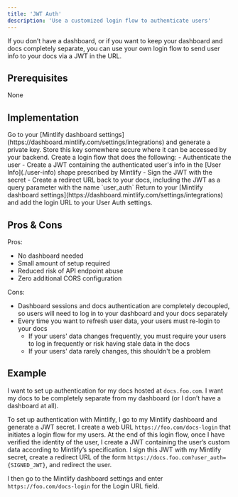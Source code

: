 ```yaml
---
title: 'JWT Auth'
description: 'Use a customized login flow to authenticate users'
---
```


If you don’t have a dashboard, or if you want to keep your dashboard and docs completely separate, you can use your own login flow to send user info to your docs via a JWT in the URL.

## Prerequisites

None

## Implementation

<Steps>
  <Step title="Generate a private key">
    Go to your [Mintlify dashboard settings](https://dashboard.mintlify.com/settings/integrations) and generate a private key. Store this key somewhere secure where it can be accessed by your backend.
  </Step>
  <Step title="Create a login flow">
    Create a login flow that does the following:
    - Authenticate the user
    - Create a JWT containing the authenticated user's info in the [User Info](./user-info) shape prescribed by Mintlify
    - Sign the JWT with the secret
    - Create a redirect URL back to your docs, including the JWT as a query parameter with the name `user_auth`
  </Step>
  <Step title="Configure your User Auth settings">
    Return to your [Mintlify dashboard settings](https://dashboard.mintlify.com/settings/integrations) and add the login URL to your User Auth settings.
  </Step>
</Steps>

## Pros & Cons

Pros:

- No dashboard needed
- Small amount of setup required
- Reduced risk of API endpoint abuse
- Zero additional CORS configuration

Cons:

- Dashboard sessions and docs authentication are completely decoupled, so users will need to log in to your dashboard and your docs separately
- Every time you want to refresh user data, your users must re-login to your docs
  - If your users' data changes frequently, you must require your users to log in frequently or risk having stale data in the docs
  - If your users' data rarely changes, this shouldn't be a problem

## Example

I want to set up authentication for my docs hosted at `docs.foo.com`. I want my docs to be completely separate from my dashboard (or I don’t have a dashboard at all).

To set up authentication with Mintlify, I go to my Mintlify dashboard and generate a JWT secret. I create a web URL `https://foo.com/docs-login` that initiates a login flow for my users. At the end of this login flow, once I have verified the identity of the user, I create a JWT containing the user’s custom data according to Mintlify’s specification. I sign this JWT with my Mintlify secret, create a redirect URL of the form `https://docs.foo.com?user_auth={SIGNED_JWT}`, and redirect the user.

I then go to the Mintlify dashboard settings and enter `https://foo.com/docs-login` for the Login URL field.
